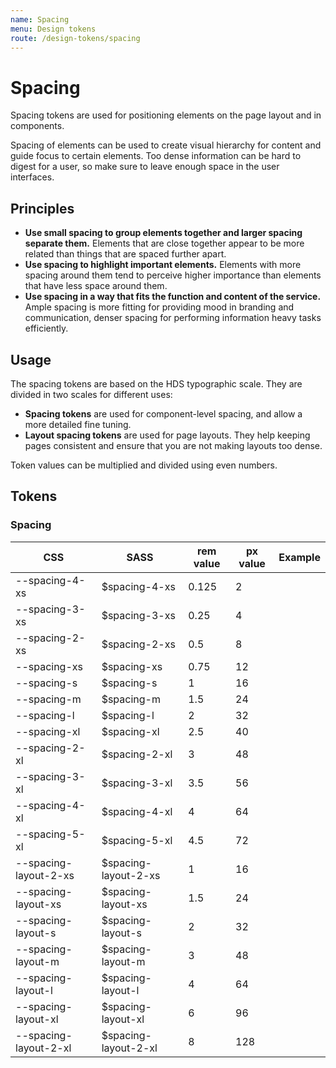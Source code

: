 ```yaml
---
name: Spacing
menu: Design tokens
route: /design-tokens/spacing
---
```




# Spacing

<LargeParagraph>Spacing tokens are used for positioning elements on the page layout and in components.</LargeParagraph>

Spacing of elements can be used to create visual hierarchy for content and guide focus to certain elements. Too dense information can be hard to digest for a user, so make sure to leave enough space in the user interfaces.

## Principles
- **Use small spacing to group elements together and larger spacing separate them.** Elements that are close together appear to be more related than things that are spaced further apart.
- **Use spacing to highlight important elements.** Elements with more spacing around them tend to perceive higher importance than elements that have less space around them.
- **Use spacing in a way that fits the function and content of the service.** Ample spacing is more fitting for providing mood in branding and communication, denser spacing for performing information heavy tasks efficiently. 


## Usage
The spacing tokens are based on the HDS typographic scale. They are divided in two scales for different uses:
- **Spacing tokens** are used for component-level spacing, and allow a more detailed fine tuning. 
- **Layout spacing tokens** are used for page layouts. They help keeping pages consistent and ensure that you are not making layouts too dense.

Token values can be multiplied and divided using even numbers.

## Tokens
### Spacing
CSS                   | SASS                  | rem value | px value  | Example                                       |
--------------------- | --------------------- | --------- | --------- | --------------------------------------------- |
--spacing-4-xs        | $spacing-4-xs         | 0.125     | 2         | <Spacing size="var(--spacing-4-xs)" />        |
--spacing-3-xs        | $spacing-3-xs         | 0.25      | 4         | <Spacing size="var(--spacing-3-xs)" />        |
--spacing-2-xs        | $spacing-2-xs         | 0.5       | 8         | <Spacing size="var(--spacing-2-xs)" />        |
--spacing-xs          | $spacing-xs           | 0.75      | 12        | <Spacing size="var(--spacing-xs)" />          |
--spacing-s           | $spacing-s            | 1         | 16        | <Spacing size="var(--spacing-s)" />           |
--spacing-m           | $spacing-m            | 1.5       | 24        | <Spacing size="var(--spacing-m)" />           |
--spacing-l           | $spacing-l            | 2         | 32        | <Spacing size="var(--spacing-l)" />           |
--spacing-xl          | $spacing-xl           | 2.5       | 40        | <Spacing size="var(--spacing-xl)" />          |
--spacing-2-xl        | $spacing-2-xl         | 3         | 48        | <Spacing size="var(--spacing-2-xl)" />        |
--spacing-3-xl        | $spacing-3-xl         | 3.5       | 56        | <Spacing size="var(--spacing-3-xl)" />        |
--spacing-4-xl        | $spacing-4-xl         | 4         | 64        | <Spacing size="var(--spacing-4-xl)" />        |
--spacing-5-xl        | $spacing-5-xl         | 4.5       | 72        | <Spacing size="var(--spacing-5-xl)" />        |
--spacing-layout-2-xs | $spacing-layout-2-xs  | 1         | 16        | <Spacing size="var(--spacing-layout-2-xs)" /> |
--spacing-layout-xs   | $spacing-layout-xs    | 1.5       | 24        | <Spacing size="var(--spacing-layout-xs)" />   |
--spacing-layout-s    | $spacing-layout-s     | 2         | 32        | <Spacing size="var(--spacing-layout-s)" />    |
--spacing-layout-m    | $spacing-layout-m     | 3         | 48        | <Spacing size="var(--spacing-layout-m)" />    |
--spacing-layout-l    | $spacing-layout-l     | 4         | 64        | <Spacing size="var(--spacing-layout-l)" />    |
--spacing-layout-xl   | $spacing-layout-xl    | 6         | 96        | <Spacing size="var(--spacing-layout-xl)" />   |
--spacing-layout-2-xl | $spacing-layout-2-xl  | 8         | 128       | <Spacing size="var(--spacing-layout-2-xl)" /> |
